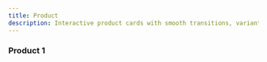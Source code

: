 ```yaml
---
title: Product
description: Interactive product cards with smooth transitions, variant options, and purchase actions.
---
```


### Product 1

<BlockPreview
    path="demo/blocks/product/product-1.tsx"
    registry="product"
    lgHeight={650}
    mdHeight={550}
    smHeight={500}
/>
